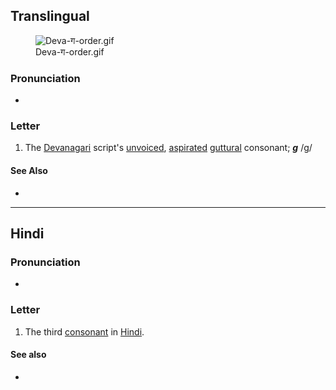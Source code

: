 {{also|ग़|ॻ|ਗ}}
{{character info/new}}
==Translingual==
[[File:Deva-ग-order.gif|thumb]]

===Pronunciation===
* {{IPA|/ɡə/|lang=mul}}

===Letter===
{{mul-Deva|ga}}

# The [[Devanagari]] script's [[unvoiced]], [[aspirated]] [[guttural]] consonant; '''''g''''' /g/

====See Also====
* {{list:Devanagari script letters/mul}}

----

==Hindi==

===Pronunciation===
* {{IPA|/ɡə/|lang=hi}}

===Letter===
{{head|hi|letter}}

# The third [[consonant]] in [[Hindi]].

====See also====

* {{list:Devanagari script letters/hi}}